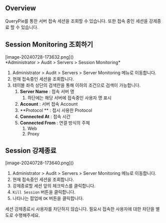 
## Overview
QueryPie를 통한 서버 접속 세션을 조회할 수 있습니다. 또한 접속 중인 세션을 강제종료 할 수 있습니다.

## Session Monitoring 조회하기
<p align="center">
<div>[image-20240728-173632.png]()</div>
*Administrator &gt; Audit &gt; Servers &gt; Session Monitoring*
</p>

1. Administrator &gt; Audit &gt; Servers &gt; Server Monitoring 메뉴로 이동합니다.
2. 현재 접속중인 세션을 조회합니다.
3. 테이블 좌측 상단의 검색란을 통해 이하의 조건으로 검색이 가능합니다.
    1. **Server Name**  : 접속 서버 명
        1. 하단에는 해당 서버에 접속중인 사용자 명 표시
    2. **Account**  : 서버 접속 Account
    3. **Protocol ** : 접시 사용한 Protocol
    4. **Connected At**  : 접속 시간
    5. **Connected From**  : 연결 방식의 주체
        1. Web
        2. Proxy





## Session 강제종료
<p align="center">
<div>[image-20240728-173640.png]()</div>
</p>

1. Administrator &gt; Audit &gt; Servers &gt; Server Monitoring 메뉴로 이동합니다.
2. 현재 접속중인 세션을 조회합니다.
3. 강제종료할 세션 앞의 체크박스를 클릭합니다.
4. `Kill Session` 버튼을 클릭합니다.
5. 나타나는 팝업에 `OK` 버튼을 클릭합니다.

<Callout type="info">
세션 강제종료시 사용자를 차단하지 않습니다. 필요시 접속한 사용자에 대한 차단을 별도로 수행해주세요. 
</Callout>
